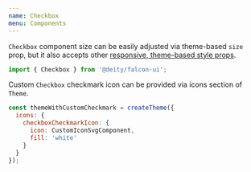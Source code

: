 ```yaml
---
name: Checkbox
menu: Components
---
```



<ThemePreview of={Checkbox} />

`Checkbox` component size can be easily adjusted via theme-based `size` prop,
 but it also accepts other [responsive, theme-based style props](/responsive-props).
 
```javascript
import { Checkbox } from '@deity/falcon-ui';
```

<Playground>
  <Checkbox size="sm" mr="md" />
  <Checkbox mr="md" />
  <Checkbox size="lg" />
</Playground>

Custom `Checkbox` checkmark icon can be provided via icons section of `Theme`.

<Playground>
  <ThemeProvider theme={themeWithCustomCheckmark}>
    <Checkbox size="sm" mr="md" />
    <Checkbox mr="md" />
    <Checkbox size="lg" />
  </ThemeProvider>
</Playground>

```javascript
const themeWithCustomCheckmark = createTheme({
  icons: {
    checkboxCheckmarkIcon: {
      icon: CustomIconSvgComponent,
      fill: 'white'
    }
  }
});
```
